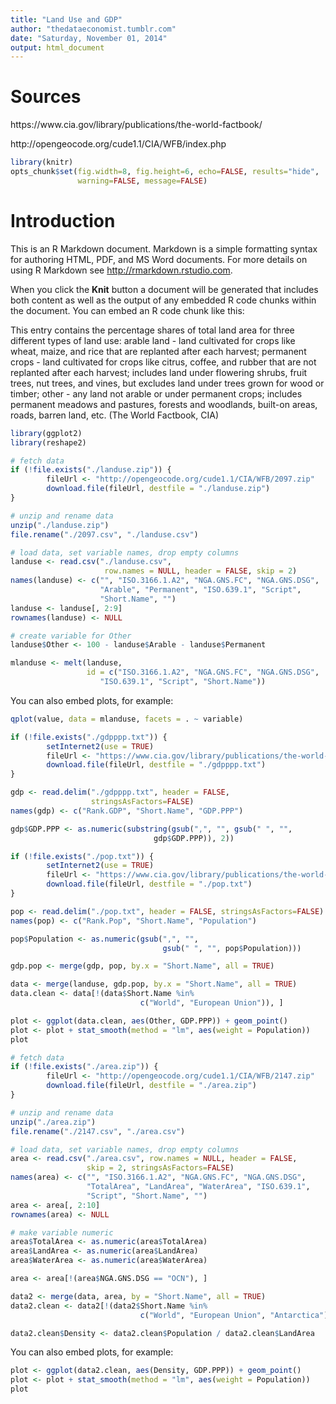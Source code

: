 ```yaml
---
title: "Land Use and GDP"
author: "thedataeconomist.tumblr.com"
date: "Saturday, November 01, 2014"
output: html_document
---
```


# Sources
https://www.cia.gov/library/publications/the-world-factbook/

http://opengeocode.org/cude1.1/CIA/WFB/index.php

```r
library(knitr)
opts_chunk$set(fig.width=8, fig.height=6, echo=FALSE, results="hide", 
               warning=FALSE, message=FALSE)
```

# Introduction

This is an R Markdown document. Markdown is a simple formatting syntax for authoring HTML, PDF, and MS Word documents. For more details on using R Markdown see <http://rmarkdown.rstudio.com>.

When you click the **Knit** button a document will be generated that includes both content as well as the output of any embedded R code chunks within the document. You can embed an R code chunk like this:

This entry contains the percentage shares of total land area for three different types of land use: arable land - land cultivated for crops like wheat, maize, and rice that are replanted after each harvest; permanent crops - land cultivated for crops like citrus, coffee, and rubber that are not replanted after each harvest; includes land under flowering shrubs, fruit trees, nut trees, and vines, but excludes land under trees grown for wood or timber; other - any land not arable or under permanent crops; includes permanent meadows and pastures, forests and woodlands, built-on areas, roads, barren land, etc. (The World Factbook, CIA)

```r
library(ggplot2)
library(reshape2)
```

```r

# fetch data
if (!file.exists("./landuse.zip")) { 
        fileUrl <- "http://opengeocode.org/cude1.1/CIA/WFB/2097.zip"
        download.file(fileUrl, destfile = "./landuse.zip")
}

# unzip and rename data
unzip("./landuse.zip")
file.rename("./2097.csv", "./landuse.csv")

# load data, set variable names, drop empty columns
landuse <- read.csv("./landuse.csv",
                     row.names = NULL, header = FALSE, skip = 2)
names(landuse) <- c("", "ISO.3166.1.A2", "NGA.GNS.FC", "NGA.GNS.DSG",
                    "Arable", "Permanent", "ISO.639.1", "Script", 
                    "Short.Name", "")
landuse <- landuse[, 2:9]
rownames(landuse) <- NULL

# create variable for Other
landuse$Other <- 100 - landuse$Arable - landuse$Permanent

mlanduse <- melt(landuse, 
                 id = c("ISO.3166.1.A2", "NGA.GNS.FC", "NGA.GNS.DSG",
                    "ISO.639.1", "Script", "Short.Name"))

```

You can also embed plots, for example:

```r
qplot(value, data = mlanduse, facets = . ~ variable)

```

```r
if (!file.exists("./gdpppp.txt")) { 
        setInternet2(use = TRUE)
        fileUrl <- "https://www.cia.gov/library/publications/the-world-factbook/rankorder/rawdata_2004.txt"
        download.file(fileUrl, destfile = "./gdpppp.txt")
}

gdp <- read.delim("./gdpppp.txt", header = FALSE,
                  stringsAsFactors=FALSE)
names(gdp) <- c("Rank.GDP", "Short.Name", "GDP.PPP")

gdp$GDP.PPP <- as.numeric(substring(gsub(",", "", gsub(" ", "",
                                gdp$GDP.PPP)), 2))

if (!file.exists("./pop.txt")) { 
        setInternet2(use = TRUE)
        fileUrl <- "https://www.cia.gov/library/publications/the-world-factbook/rankorder/rawdata_2119.txt"
        download.file(fileUrl, destfile = "./pop.txt")
}

pop <- read.delim("./pop.txt", header = FALSE, stringsAsFactors=FALSE)
names(pop) <- c("Rank.Pop", "Short.Name", "Population")

pop$Population <- as.numeric(gsub(",", "",
                                  gsub(" ", "", pop$Population)))

gdp.pop <- merge(gdp, pop, by.x = "Short.Name", all = TRUE)

```

```r
data <- merge(landuse, gdp.pop, by.x = "Short.Name", all = TRUE)
data.clean <- data[!(data$Short.Name %in%
                             c("World", "European Union")), ]

plot <- ggplot(data.clean, aes(Other, GDP.PPP)) + geom_point() 
plot <- plot + stat_smooth(method = "lm", aes(weight = Population))
plot
```

```r

# fetch data
if (!file.exists("./area.zip")) { 
        fileUrl <- "http://opengeocode.org/cude1.1/CIA/WFB/2147.zip"
        download.file(fileUrl, destfile = "./area.zip")
}

# unzip and rename data
unzip("./area.zip")
file.rename("./2147.csv", "./area.csv")

# load data, set variable names, drop empty columns
area <- read.csv("./area.csv", row.names = NULL, header = FALSE, 
                 skip = 2, stringsAsFactors=FALSE)
names(area) <- c("", "ISO.3166.1.A2", "NGA.GNS.FC", "NGA.GNS.DSG",
                 "TotalArea", "LandArea", "WaterArea", "ISO.639.1",
                 "Script", "Short.Name", "")
area <- area[, 2:10]
rownames(area) <- NULL

# make variable numeric
area$TotalArea <- as.numeric(area$TotalArea)
area$LandArea <- as.numeric(area$LandArea)
area$WaterArea <- as.numeric(area$WaterArea)

area <- area[!(area$NGA.GNS.DSG == "OCN"), ]

data2 <- merge(data, area, by = "Short.Name", all = TRUE)
data2.clean <- data2[!(data2$Short.Name %in%
                             c("World", "European Union", "Antarctica")), ]

data2.clean$Density <- data2.clean$Population / data2.clean$LandArea
```

You can also embed plots, for example:

```r
plot <- ggplot(data2.clean, aes(Density, GDP.PPP)) + geom_point() 
plot <- plot + stat_smooth(method = "lm", aes(weight = Population))
plot

```